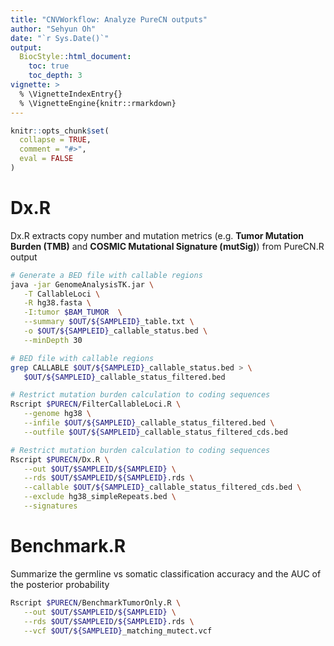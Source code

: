 ```yaml
---
title: "CNVWorkflow: Analyze PureCN outputs"
author: "Sehyun Oh"
date: "`r Sys.Date()`"
output:
  BiocStyle::html_document:
    toc: true
    toc_depth: 3
vignette: >
  % \VignetteIndexEntry{}
  % \VignetteEngine{knitr::rmarkdown}
---
```


```r
knitr::opts_chunk$set(
  collapse = TRUE,
  comment = "#>",
  eval = FALSE
)
```

# Dx.R
Dx.R extracts copy number and mutation metrics (e.g. **Tumor Mutation Burden (TMB)** and **COSMIC Mutational Signature (mutSig)**) from PureCN.R output

```bash
# Generate a BED file with callable regions
java -jar GenomeAnalysisTK.jar \
   -T CallableLoci \
   -R hg38.fasta \
   -I:tumor $BAM_TUMOR  \
   --summary $OUT/${SAMPLEID}_table.txt \
   -o $OUT/${SAMPLEID}_callable_status.bed \
   --minDepth 30

# BED file with callable regions
grep CALLABLE $OUT/${SAMPLEID}_callable_status.bed > \
   $OUT/${SAMPLEID}_callable_status_filtered.bed

# Restrict mutation burden calculation to coding sequences
Rscript $PURECN/FilterCallableLoci.R \
   --genome hg38 \
   --infile $OUT/${SAMPLEID}_callable_status_filtered.bed \
   --outfile $OUT/${SAMPLEID}_callable_status_filtered_cds.bed
```

```bash
# Restrict mutation burden calculation to coding sequences
Rscript $PURECN/Dx.R \
   --out $OUT/$SAMPLEID/${SAMPLEID} \
   --rds $OUT/$SAMPLEID/${SAMPLEID}.rds \
   --callable $OUT/${SAMPLEID}_callable_status_filtered_cds.bed \
   --exclude hg38_simpleRepeats.bed \
   --signatures
```

# Benchmark.R
Summarize the germline vs somatic classification accuracy and the AUC of the posterior probability
```bash
Rscript $PURECN/BenchmarkTumorOnly.R \
   --out $OUT/$SAMPLEID/${SAMPLEID} \
   --rds $OUT/$SAMPLEID/${SAMPLEID}.rds \
   --vcf $OUT/${SAMPLEID}_matching_mutect.vcf
```

